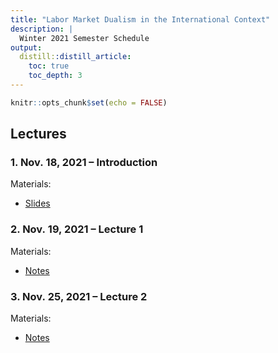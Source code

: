 ```yaml
---
title: "Labor Market Dualism in the International Context"
description: | 
  Winter 2021 Semester Schedule
output:
  distill::distill_article:
    toc: true
    toc_depth: 3
---
```


```r
knitr::opts_chunk$set(echo = FALSE)
```

## Lectures

### 1. Nov. 18, 2021 -- Introduction

<p class="nospace">Materials:</p>

- [Slides](slides/Dual-Market-OECD/Labor-Market-Dualism-OECD.html) 


### 2. Nov. 19, 2021 -- Lecture 1

<p class="nospace">Materials:</p>

- [Notes](posts/lecture-1/) 


### 3. Nov. 25, 2021 -- Lecture 2

<p class="nospace">Materials:</p>

- [Notes](posts/lecture-2/) 

